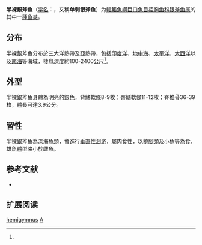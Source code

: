 {{Speciesbox
| name = 半裸銀斧魚
| status = LC
| status_system = IUCN3.1
| image = Messina Straits Argyropelecus hemigymnus.jpg
| genus = Argyripnus
| species = hemigymnus
| authority = [[Cocco|Cocco]], 1829<ref name='id5463'>{{cite web| url =http://www.bioinfo.cn/db05/BjdwSpecies.php?action=view&id=5463| title =银斧鱼| work =中国动物物种编目数据库| publisher =中国科学院微生物研究所| author =中国科学院动物研究所| accessdate =2009-04-11| deadurl =yes| archiveurl =https://web.archive.org/web/20160305042356/http://www.bioinfo.cn/db05/BjdwSpecies.php?action=view&id=5463| archivedate =2016-03-05}}</ref>
| synonyms = *''Argyripnus hemigymnus''<br /><small>Cocco, 1829</small>
*''Argyropelachus hemigymnus''<br /><small>Cocco, 1829</small> ''
*''Argyropelecus d'Urvillei''<br /><small>Valenciennes, 1849</small> ''
*''Argyropelecus durvillei''<br /><small>Valenciennes, 1849</small> ''
*''Argyropelecus heathi''<br /><small>Gilbert, 1905</small>
*''Argyropelecus hemigymmus''<br /><small>Cocco, 1829</small>
*''Argyropelecus hemigymnos''<br /><small>Cocco, 1829</small>
}}

'''半裸銀斧鱼'''（[[学名|学名]]：{{lang|la|''Argyropelecus hemigymnus''}}，又稱'''单刺银斧鱼'''）为[[輻鰭魚綱|輻鰭魚綱]][[巨口魚目|巨口魚目]][[褶胸鱼科|褶胸鱼科]][[银斧鱼属|银斧鱼属]]的其中一[[種|種]][[鱼类|鱼类]]。

==分布==
半裸銀斧鱼分布於三大洋熱帶及亞熱帶，包括[[印度洋|印度洋]]、[[地中海|地中海]]、[[太平洋|太平洋]]、[[大西洋|大西洋]]以及[[南海|南海]]等海域，棲息深度約100-2400公尺<ref name='id5463'/>。

==外型==
半裸銀斧鱼身體為明亮的銀色，背鰭軟條8-9枚；臀鰭軟條11-12枚；脊椎骨36-39枚，體長可達3.9公分。

==習性==
半裸銀斧鱼為深海魚類，會進行[[垂直性洄游|垂直性洄游]]，屬肉食性，以[[橈腳類|橈腳類]]及小魚等為食，雄魚體型略小於雌魚。

==参考文献==
{{reflist}}
*{{FishBase_species|genus=Argyropelecus|species=hemigymnus|year=2012|month=3}}

==扩展阅读==
{{refbegin}}
{{wikispecies-inline|Argyropelecus hemigymnus|半裸銀斧魚}}
{{refend}}
{{Taxonbar|from=Q1810881}}

[[Category:银斧鱼属|hemigymnus]]
[[Category:1829年描述的魚類|A]]


{{鮭形目小作品}}